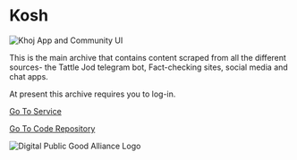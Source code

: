 # Kosh



![Khoj App and Community UI](../../images/kosh-ui.png)

This is the main archive that contains content scraped from all the different sources- the Tattle Jod telegram bot, Fact-checking sites, social media and chat apps.

At present this archive requires you to log-in.

[Go To Service](http://kosh.tattle.co.in/)

[Go To Code Repository](https://github.com/tattle-made/kosh)

![Digital Public Good Alliance Logo](../../images/datasets_cover.png)